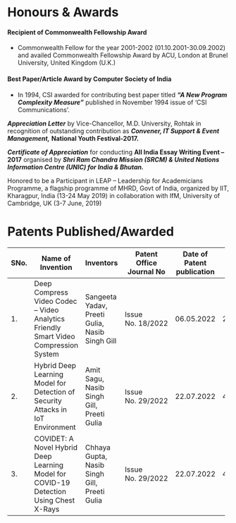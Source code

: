 # **Honours & Awards**



#### Recipient of Commonwealth Fellowship Award

  - Commonwealth Fellow for the year 2001-2002 (01.10.2001-30.09.2002) and availed Commonwealth Fellowship Award by ACU, London at Brunel University, United Kingdom (U.K.)

  

#### Best Paper/Article Award by Computer Society of India

  -   In 1994, CSI awarded for contributing best paper titled ***"A New Program Complexity Measure"*** published in November 1994 issue of 'CSI Communications'.

***Appreciation Letter*** by Vice-Chancellor, M.D. University, Rohtak in recognition of outstanding contribution as ***Convener, IT Support & Event Management,*** **National Youth Festival-2017.**

***Certificate of Appreciation*** for conducting **All India Essay Writing Event -- 2017** organised by ***Shri Ram Chandra Mission (SRCM) & United Nations Information Centre (UNIC) for India & Bhutan.***

Honored to be a Participant in LEAP -- Leadership for Academicians Programme, a flagship programme of MHRD, Govt of India, organized by IIT, Kharagpur, India (13-24 May 2019) in collaboration with IfM, University of Cambridge, UK (3-7 June, 2019)



# **Patents Published/Awarded**

+---------+---------------------------------------------------------------------------------------+------------------------------------------------+------------------------------+--------------------------------+--------------+------------------------------------+
| **SNo.**| **Name of Invention**                                                                 | **Inventors**                                  | **Patent Office Journal No** | **Date of Patent publication** | **Page No.** | **Patent Application No. (India)** |
|         |                                                                                       |                                                |                              |                                |              |                                    |
|         |                                                                                       |                                                |                              |                                |              |                                    |
+=========+=======================================================================================+================================================+==============================+================================+==============+====================================+
| 1\.     | Deep Compress Video Codec -- Video Analytics Friendly Smart Video Compression System  | Sangeeta Yadav, Preeti Gulia, Nasib Singh Gill | Issue No. 18/2022            | 06.05.2022                     | 27795        | 202211006186 A                     |
+---------+---------------------------------------------------------------------------------------+------------------------------------------------+------------------------------+--------------------------------+--------------+------------------------------------+
| 2\.     | Hybrid Deep Learning Model for Detection of Security Attacks in IoT Environment       | Amit Sagu, Nasib Singh Gill, Preeti Gulia      | Issue No. 29/2022            | 22.07.2022                     | 45600        | 202211040819 A                     |
+---------+---------------------------------------------------------------------------------------+------------------------------------------------+------------------------------+--------------------------------+--------------+------------------------------------+
| 3\.     | COVIDET: A Novel Hybrid Deep Learning Model for COVID-19 Detection Using Chest X-Rays | Chhaya Gupta, Nasib Singh Gill, Preeti Gulia   | Issue No. 29/2022            | 22.07.2022                     | 45618        | 202211041129 A                     |
+---------+---------------------------------------------------------------------------------------+------------------------------------------------+------------------------------+--------------------------------+--------------+------------------------------------+
